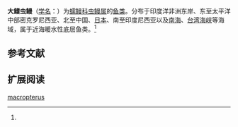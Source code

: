 {{Speciesbox
| name = 大鳍虫鳗
| status = 
| status_system = 
| image = 
| genus = Muraenichthys
| species = macropterus
| authority = Bleeker, 1857<ref name='id5711'>{{cite web| url =http://www.bioinfo.cn/db05/BjdwSpecies.php?action=view&id=5711| title =大鳍虫鳗| work =中国动物物种编目数据库| publisher =中国科学院微生物研究所| author =中国科学院动物研究所| accessdate =2009-04-11| deadurl =yes| archiveurl =https://web.archive.org/web/20160305080902/http://www.bioinfo.cn/db05/BjdwSpecies.php?action=view&id=5711| archivedate =2016-03-05}}</ref>
}}

'''大鳍虫鳗'''（[[学名|学名]]：{{lang|la|''Muraenichthys macropterus''}}）为[[蠕鳗科|蠕鳗科]][[虫鳗属|虫鳗属]]的[[鱼类|鱼类]]。分布于印度洋非洲东岸、东至太平洋中部密克罗尼西亚、北至中国、[[日本|日本]]、南至印度尼西亚以及[[南海|南海]]、[[台湾海峡|台湾海峡]]等海域，属于近海暖水性底层鱼类。<ref name='id5711'/>

== 参考文献 ==
{{reflist}}

== 扩展阅读 ==
{{refbegin}}
{{wikispecies-inline|Muraenichthys macropterus|大鳍虫鳗}}
{{refend}}
{{Taxonbar|from=Q10938632}}

[[Category:虫鳗属|macropterus]]


{{鱼类小作品}}
